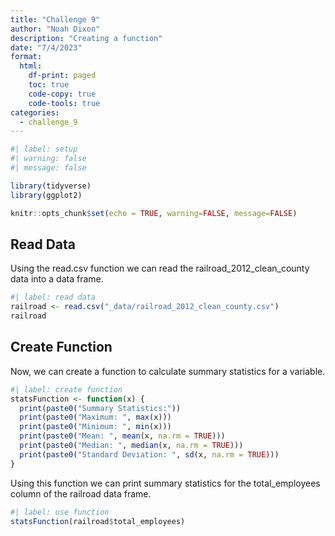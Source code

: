 ```yaml
---
title: "Challenge 9"
author: "Noah Dixon"
description: "Creating a function"
date: "7/4/2023"
format:
  html:
    df-print: paged
    toc: true
    code-copy: true
    code-tools: true
categories:
  - challenge_9
---
```


```r
#| label: setup
#| warning: false
#| message: false

library(tidyverse)
library(ggplot2)

knitr::opts_chunk$set(echo = TRUE, warning=FALSE, message=FALSE)
```

## Read Data

Using the read.csv function we can read the railroad_2012_clean_county data into a data frame.

```r
#| label: read data
railroad <- read.csv("_data/railroad_2012_clean_county.csv")
railroad
```

## Create Function

Now, we can create a function to calculate summary statistics for a variable.

```r
#| label: create function
statsFunction <- function(x) {
  print(paste0("Summary Statistics:"))
  print(paste0("Maximum: ", max(x)))
  print(paste0("Minimum: ", min(x)))
  print(paste0("Mean: ", mean(x, na.rm = TRUE)))
  print(paste0("Median: ", median(x, na.rm = TRUE)))
  print(paste0("Standard Deviation: ", sd(x, na.rm = TRUE)))
}
```

Using this function we can print summary statistics for the total_employees column of the railroad data frame.

```r
#| label: use function
statsFunction(railroad$total_employees)
```




